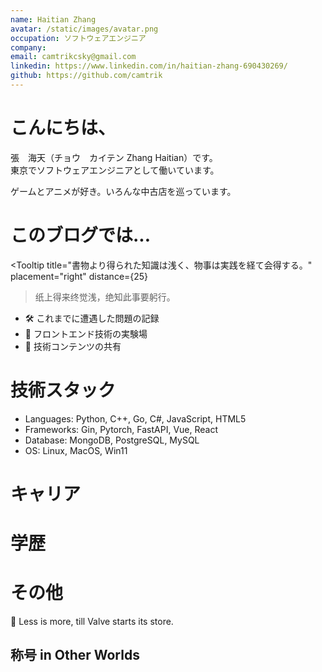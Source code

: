 ```yaml
---
name: Haitian Zhang
avatar: /static/images/avatar.png
occupation: ソフトウェアエンジニア
company:
email: camtrikcsky@gmail.com
linkedin: https://www.linkedin.com/in/haitian-zhang-690430269/
github: https://github.com/camtrik
---
```


# こんにちは、<JumpingCat />

張　海天（チョウ　カイテン Zhang Haitian）です。  
東京でソフトウェアエンジニアとして働いています。

ゲームとアニメが好き。いろんな中古店を巡っています。

#

# このブログでは...

<Tooltip
  title="書物より得られた知識は浅く、物事は実践を経て会得する。"
  placement="right"
  distance={25}
>
  <blockquote>纸上得来终觉浅，绝知此事要躬行。</blockquote>
</Tooltip>

- 🛠️ これまでに遭遇した問題の記録
- 🧪 フロントエンド技術の実験場
- 📘 技術コンテンツの共有

# 技術スタック

- Languages: Python, C++, Go, C#, JavaScript, HTML5
- Frameworks: Gin, Pytorch, FastAPI, Vue, React
- Database: MongoDB, PostgreSQL, MySQL
- OS: Linux, MacOS, Win11

# キャリア

<div className="not-prose">
  <CareerTimeline />
</div>

# 学歴

<div className="not-prose">
  <EducationTimeline />
</div>

# その他

<div className="not-prose">
  <GamingViewProfile />
</div>

📖 Less is more, till Valve starts its store.

## 称号 in Other Worlds

<div className="not-prose">
  <GameAchievements />
</div>
